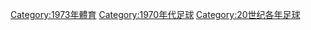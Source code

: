 {{Commonscat|1973 in association football}}

[[Category:1973年體育|Category:1973年體育]]
[[Category:1970年代足球|Category:1970年代足球]]
[[Category:20世纪各年足球|Category:20世纪各年足球]]
